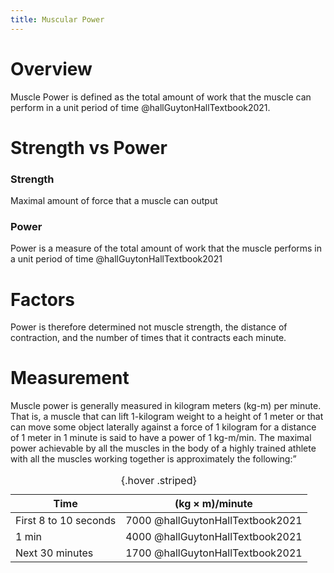 ```yaml
---
title: Muscular Power
---
```


# Overview

Muscle Power is defined as the total amount of work that the muscle can perform in a unit period of time @hallGuytonHallTextbook2021.

# Strength vs Power

:::{layout-ncol="2"}
### Strength
Maximal amount of force that a muscle can output

### Power
Power is a measure of the total amount of work that the muscle performs in a unit period of time @hallGuytonHallTextbook2021 
:::



# Factors

Power is therefore determined not muscle strength, the distance of contraction, and the number of times that it contracts each minute.

# Measurement


Muscle power is generally measured in kilogram meters (kg-m) per minute. That is, a muscle that can lift 1-kilogram weight to a height of 1 meter or that can move some object laterally against a force of 1 kilogram for a distance of 1 meter in 1 minute is said to have a power of 1 kg-m/min. The maximal power achievable by all the muscles in the body of a highly trained athlete with all the muscles working together is approximately the following:"


| Time | $(\textrm{kg} \times \textrm{m}) / \textrm{minute}$ |
|-|-|
|First 8 to 10 seconds | 7000 @hallGuytonHallTextbook2021 |
| 1 min | 4000 @hallGuytonHallTextbook2021 |
| Next 30 minutes | 1700 @hallGuytonHallTextbook2021 |
: {.hover .striped}

